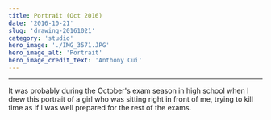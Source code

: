 ```yaml
---
title: Portrait (Oct 2016)
date: '2016-10-21'
slug: 'drawing-20161021'
category: 'studio'
hero_image: './IMG_3571.JPG'
hero_image_alt: 'Portrait'
hero_image_credit_text: 'Anthony Cui'
---
```


---

It was probably during the October's exam season in high school when I drew this portrait of a girl who was sitting right in front of me, trying to kill time as if I was well prepared for the rest of the exams.
